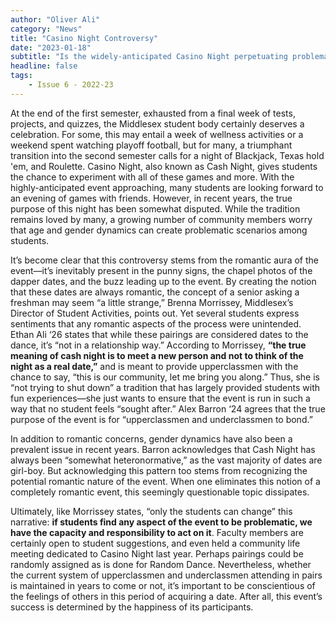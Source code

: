 ```yaml
---
author: "Oliver Ali"
category: "News"
title: "Casino Night Controversy"
date: "2023-01-18"
subtitle: "Is the widely-anticipated Casino Night perpetuating problematic age and gender dynamics?"
headline: false
tags:
    - Issue 6 - 2022-23
---
```



At the end of the first semester, exhausted from a final week of tests, projects, and quizzes, the Middlesex student body certainly deserves a celebration. For some, this may entail a week of wellness activities or a weekend spent watching playoff football, but for many, a triumphant transition into the second semester calls for a night of Blackjack, Texas hold 'em, and Roulette. Casino Night, also known as Cash Night, gives students the chance to experiment with all of these games and more. With the highly-anticipated event approaching, many students are looking forward to an evening of games with friends. However, in recent years, the true purpose of this night has been somewhat disputed. While the tradition remains loved by many, a growing number of community members worry that age and gender dynamics can create problematic scenarios among students.

It’s become clear that this controversy stems from the romantic aura of the event––it’s inevitably present in the punny signs, the chapel photos of the dapper dates, and the buzz leading up to the event. By creating the notion that these dates are always romantic, the concept of a senior asking a freshman may seem “a little strange,” Brenna Morrissey, Middlesex’s Director of Student Activities, points out. Yet several students express sentiments that any romantic aspects of the process were unintended. Ethan Ali ‘26 states that while these pairings are considered dates to the dance, it’s “not in a relationship way.” According to Morrissey, **“the true meaning of cash night is to meet a new person and not to think of the night as a real date,”** and is meant to provide upperclassmen with the chance to say, “this is our community, let me bring you along.” Thus, she is “not trying to shut down” a tradition that has largely provided students with fun experiences—she just wants to ensure that the event is run in such a way that no student feels “sought after.” Alex Barron ‘24 agrees that the true purpose of the event is for “upperclassmen and underclassmen to bond.”

In addition to romantic concerns, gender dynamics have also been a prevalent issue in recent years. Barron acknowledges that Cash Night has always been “somewhat heteronormative,” as the vast majority of dates are girl-boy. But acknowledging this pattern too stems from recognizing the potential romantic nature of the event. When one eliminates this notion of a completely romantic event, this seemingly questionable topic dissipates. 

Ultimately, like Morrissey states, “only the students can change” this narrative: **if students find any aspect of the event to be problematic, we have the capacity and responsibility to act on it**. Faculty members are certainly open to student suggestions, and even held a community life meeting dedicated to Casino Night last year. Perhaps pairings could be randomly assigned as is done for Random Dance. Nevertheless, whether the current system of upperclassmen and underclassmen attending in pairs is maintained in years to come or not, it’s important to be conscientious of the feelings of others in this period of acquiring a date. After all, this event’s success is determined by the happiness of its participants.
